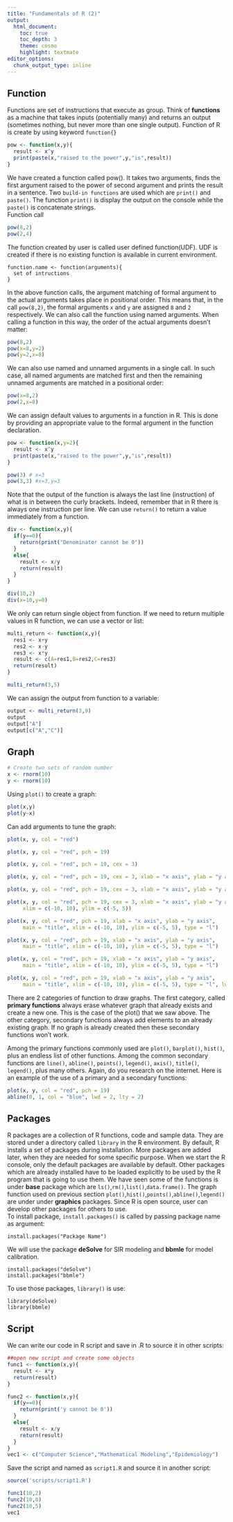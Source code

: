 ```yaml
---
title: "Fundamentals of R (2)"
output: 
  html_document:
    toc: true
    toc_depth: 3
    theme: cosmo
    highlight: textmate
editor_options: 
  chunk_output_type: inline
---
```

## Function
Functions are set of instructions that execute as group. Think of **functions** as a machine that takes inputs (potentially many) and returns an output (sometimes nothing, but never more than one single output). Function of R is create by using keyword ```function{}```
```r
pow <- function(x,y){
  result <- x^y
  print(paste(x,"raised to the power",y,"is",result))
}
```
We have created a function called pow(). It takes two arguments, finds the first argument raised to the power of second argument and prints the result in a sentence. Two ```build-in functions``` are used which are ```print()``` and ```paste()```. The function ```print()``` is display the output on the console while the ```paste()``` is concatenate strings.  
Function call
```r
pow(8,2)
pow(2,4)
```
The function created by user is called user defined function(UDF). UDF is created if there is no existing function is available in current environment.
```
function.name <- function(arguments){
  set of intructions
}
```
In the above function calls, the argument matching of formal argument to the actual arguments takes place in positional order. This means that, in the call ```pow(8,2)```, the formal arguments ```x``` and ```y``` are assigned ```8``` and ```2``` respectively. We can also call the function using named arguments. When calling a function in this way, the order of the actual arguments doesn't matter:
```r
pow(8,2)
pow(x=8,y=2)
pow(y=2,x=8)
```
We can also use named and unnamed arguments in a single call. In such case, all named arguments are matched first and then the remaining unnamed arguments are matched in a positional order:
```r
pow(x=8,2)
pow(2,x=8)
```
We can assign default values to arguments in a function in R. This is done by providing an appropriate value to the formal argument in the function declaration.
```r
pow <- function(x,y=2){
  result <- x^y
  print(paste(x,"raised to the power",y,"is",result))
}
```
```r
pow(3) # x=3
pow(3,3) #x=3,y=3
```
Note that the output of the function is always the last line (instruction) of what is in between the curly brackets. Indeed, remember that in R there is always one instruction per line. We can use ```return()``` to return a value immediately from a function.
```r
div <- function(x,y){
  if(y==0){
    return(print("Denominator cannot be 0"))
  }
  else{
    result <- x/y
    return(result)
  }
}
```

```r
div(10,2)
div(x=10,y=0)
```
We only can return single object from function. If we need to return multiple values in R function, we can use a vector or list:
```r
multi_return <- function(x,y){
  res1 <- x+y
  res2 <- x-y
  res3 <- x*y
  result <- c(A=res1,B=res2,C=res3)
  return(result)
}
```

```r
multi_return(3,5)
```
We can assign the output from function to a variable:
```r
output <- multi_return(3,9)
output
output["A"]
output[c("A","C")]
```

## Graph
```r
# Create two sets of random number
x <- rnorm(10)
y <- rnorm(10)
```
Using ```plot()``` to create a graph:
```r
plot(x,y)
plot(y~x)
```
Can add arguments to tune the graph:
```r
plot(x, y, col = "red")
```
```r
plot(x, y, col = "red", pch = 19)
```
```r
plot(x, y, col = "red", pch = 19, cex = 3)
```
```r
plot(x, y, col = "red", pch = 19, cex = 3, xlab = "x axis", ylab = "y axis")
```
```r
plot(x, y, col = "red", pch = 19, cex = 3, xlab = "x axis", ylab = "y axis", main = "title")
```
```r
plot(x, y, col = "red", pch = 19, cex = 3, xlab = "x axis", ylab = "y axis",main = "title", 
     xlim = c(-10, 10), ylim = c(-5, 5))
```
```r
plot(x, y, col = "red", pch = 19, xlab = "x axis", ylab = "y axis", 
     main = "title", xlim = c(-10, 10), ylim = c(-5, 5), type = "l")
```
```r
plot(x, y, col = "red", pch = 19, xlab = "x axis", ylab = "y axis", 
     main = "title", xlim = c(-10, 10), ylim = c(-5, 5), type = "l")
```
```r
plot(x, y, col = "red", pch = 19, xlab = "x axis", ylab = "y axis", 
     main = "title", xlim = c(-10, 10), ylim = c(-5, 5), type = "l")
```
```r
plot(x, y, col = "red", pch = 19, xlab = "x axis", ylab = "y axis", 
     main = "title", xlim = c(-10, 10), ylim = c(-5, 5), type = "l", lwd = 3)
```

There are 2 categories of function to draw graphs. The first category, called **primary functions** always erase whatever graph that already exists and create a new one. This is the case of the plot() that we saw above. The other category, secondary functions always add elements to an already existing graph. If no graph is already created then these secondary functions won't work.

Among the primary functions commonly used are ```plot()```, ```barplot()```, ```hist()```, plus an endless list of other functions. Among the common secondary functions are ```line()```, ```abline()```, ```points()```, ```legend()```, ```axis()```, ```title()```, ```legend()```, plus many others. Again, do you research on the internet. Here is an example of the use of a primary and a secondary functions:
```r
plot(x, y, col = "red", pch = 19)
abline(0, 1, col = "blue", lwd = 2, lty = 2)
```

## Packages
R packages are a collection of R functions, code and sample data. They are stored under a directory called ```library``` in the R environment. By default, R installs a set of packages during installation. More packages are added later, when they are needed for some specific purpose. When we start the R console, only the default packages are available by default. Other packages which are already installed have to be loaded explicitly to be used by the R program that is going to use them. We have seen some of the functions is under **base** package which are ```ls()```,```rm()```,```list()```,```data.frame()```. The graph function used on previous section ```plot()```,```hist()```,```points()```,```abline()```,```legend()``` are under under **graphics** packages. Since R is open source, user can develop other packages for others to use.  
To install package, ```install.packages()``` is called by passing package name as argument:
```
install.packages("Package Name")
```
We will use the package **deSolve** for SIR modeling and **bbmle** for model calibration.
```
install.packages("deSolve")
install.packages("bbmle")
```
To use those packages, ```library()``` is use:
```
library(deSolve)
library(bbmle)
```
## Script 
We can write our code in R script and save in .R to source it in other scripts:
```r
##open new script and create some objects
func1 <- function(x,y){
  result <- x*y
  return(result)
}

func2 <- function(x,y){
  if(y==0){
    return(print('y cannot be 0'))
  }
  else{
    result <- x/y
    return(result)
  }
}
vec1 <- c("Computer Science","Mathematical Modeling","Epidemiology")
```
Save the script and named as ```script1.R``` and source it in another script:
```r
source('scripts/script1.R')

func1(10,2)
func2(10,0)
func2(10,5)
vec1
```